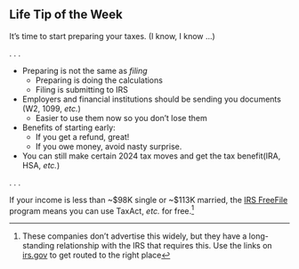 ## Life Tip of the Week {.smaller}

It's time to start preparing your taxes. (I know, I know ...)

. . . 

- Preparing is not the same as *filing* 
  - Preparing is doing the calculations
  - Filing is submitting to IRS
- Employers and financial institutions should be sending you
  documents (W2, 1099, *etc.*)
  - Easier to use them now so you don't lose them
- Benefits of starting early: 
  - If you get a refund, great!
  - If you owe money, avoid nasty surprise. 
- You can still make certain 2024 tax moves and get the tax
  benefit(IRA, HSA, *etc.*)

. . .

If your income is less than ~$98K single or ~$113K married, the
[IRS FreeFile](https://www.irs.gov/filing/irs-free-file-do-your-taxes-for-free) program means you can use TaxAct, *etc.* for free.[^free]

[^free]: These companies don't advertise this widely, but they have
a long-standing relationship with the IRS that requires this. Use 
the links on [irs.gov](https://apps.irs.gov/app/freeFile/browse-all-offers/) 
to get routed to the right place
